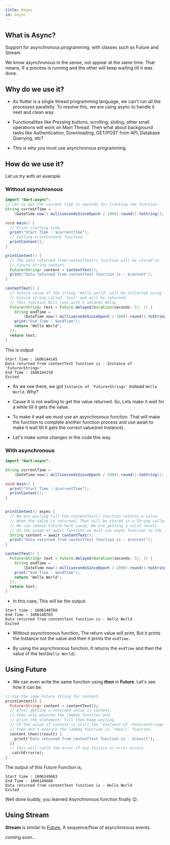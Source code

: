 ```yaml
---
title: Async
id: async
---
```


## What is Async? ##

Support for asynchronous programming, with classes such as Future and Stream.

We know asynchronous in the sense, not appear at the same time. That means, 
If a process is running and the other will keep waiting till it was done.

## Why do we use it? ##

- As flutter is a single thread programming language, we can't run all the processes parallelly.
To resolve this, we are using async to handle it neet and clean way.

- Functionalities like Pressing buttons, scrolling, sliding, other small operations will work on Main Thread.
Then what about background tasks like Authentication, Downloading, GET/POST from API, Database Querying, etc?

- This is why you must use asynchronous programming.

## How do we use it? ##

Let us try with an example.

### Without asynchronous ###

```java title="main.dart"
import "dart:async";
// Let us get the current time in seconds for tracking the function.
String currentTime =
    (DateTime.now().millisecondsSinceEpoch / 1000).round().toString();

void main() {
  // Print starting time.
  print("Start Time : $currentTime");
  // Calling printContent function.
  printContent();
}

printContent() {
  // The data returned from contentText() function will be stored in 
  // Future String content.
  Future<String> content = contentText();
  print("Data returned from contentText function is - $content");
}

contentText() {
  // future value of the string 'Hello world' will be collected using
  // Future string called 'text' and will be returned.
  // This function Will runs with 5 seconds delay.
  Future<String> text = Future.delayed(Duration(seconds: 5), () {
    String endTime =
        (DateTime.now().millisecondsSinceEpoch / 1000).round().toString();
    print("End Time : $endTime");
    return 'Hello World';
  });
  return text;
}
```

This is output

```console
Start Time : 1606144145
Data returned from contentText function is - Instance of 'Future<String>'
End Time : 1606144150
Exited
```
- As we see there, we got `Instance of 'Future<String>'` instead `Hello World`. Why?

- Cause It is not waiting to get the value returned. 
So, Lets make it wait for a while till it gets the value.

- To make it wait we must use an asynchronous function. 
That will make the function to complete another function process 
and use await to make it wait till it gets the correct value(not Instance).

- Let's make some changes in the code this way.


### With asynchronous ###

```java title="main.dart" {12,17}
import "dart:async";

String currentTime =
    (DateTime.now().millisecondsSinceEpoch / 1000).round().toString();

void main() {
  print("Start Time : $currentTime");
  printContent();
}


printContent() async {
  // We are waiting till the contentText() function returns a value.
  // When the value is returned, That will be stored in a String called content.
  // We can remove Future here cause, We are getting a valid result.
  // On the usage of await function we must use async function to the function.
  String content = await contentText();
  print("Data returned from contentText function is - $content");
}

contentText() {
  Future<String> text = Future.delayed(Duration(seconds: 5), () {
    String endTime =
        (DateTime.now().millisecondsSinceEpoch / 1000).round().toString();
    print("End Time : $endTime");
    return 'Hello World';
  });
  return text;
}
```

- In this case, This will be the output.

```console
Start time : 1606148760
End Time : 1606148765
Data returned from contentText function is - Hello World
Exited
```

- Without asynchronous function, The return value will print, 
But it prints the Instance not the value and then it prints the `endTime`.

- By using the asynchronous function, It returns the `endTime` and then the value of the text(`Hello World`).

## Using Future ##

- We can even write the same function using ***then*** in **Future**. Let's see how it can be.

```dart title="main.dart" {9-11}
// Use the same Future String for content.
printContent() {
  Future<String> content = contentText();
  // After getting a returned value in content,
  // then only execute the lambda function and 
  // print the statement, Till then keep waiting.
  // If the value of content is still the "Instance of 'Future<String>'", 
  // then don't execute the lambda function in `then()` function.
  content.then((result) {
    print("Data returned from contentText function is - $result");
  })
  // This will catch the error if any failure or error occurs
  .catchError(e);
}
```

The output of this Future Function is,

```
Start time : 1606149683
End Time : 1606149688
Data returned from contentText function is - Hello World
Exited
```

Well done buddy, you learned Asynchronous function finally :wink:.

## Using Stream ##

**Stream** is similar to [Future]('/docs/Flutter/Core/async#using-future'), 
A sequence/flow of asynchronous events.

coming soon...

<!-- 
Let's learn it with an example.

```java title="main.dart"
import "dart:async";

class Counter{
  final StreamController _controller = StreamController();
  int i = 1;
  int n =0;

  counting(){
    Timer.periodic(Duration(milliseconds: 500), (timer){
      _controller.sink.add(i);
      i += 1;
      n +=1;
      if(n>5){
        timer.cancel();
        _controller.sink.close();
      }
    });
  }
  Stream<int> get stream => _controller.stream;
}

void main(){
  final number = Counter().stream;

  final numSubscribe = number.listen((data){
    print('data');
  },
  onError(e){
    print("Error : $e");
  },
  onDone(data){
    print(data);
  });
}
```

:::caution
Stream can't and won't listen more than once.
::: -->
